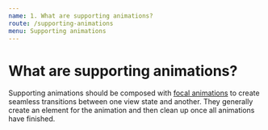 ```yaml
---
name: 1. What are supporting animations?
route: /supporting-animations
menu: Supporting animations
---
```


# What are supporting animations?

Supporting animations should be composed with [focal animations](/focal-animations) to create seamless transitions between one view state and another.
They generally create an element for the animation and then clean up once all animations have finished.
